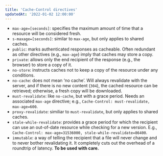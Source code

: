 ```yaml
---
title: 'Cache-Control directives'
updatedAt: '2022-01-02 12:00:00'
---
```


- `max-age=[seconds]`: specifies the maximum amount of time that a resource will be considered fresh.
- `s-maxage=[seconds]`: similar to `max-age`, but only applies to shared caches.
- `public`: marks authenticated responses as cacheable. Often redundant as other directives (e.g., `max-age`) imply that caches may store a copy.
- `private`: allows only the end recipient of the response (e.g., the browser) to store a copy of it.
- `no-store`: instructs caches not to keep a copy of the resource under any conditions.
- `no-cache`: does not mean ‘no cache’. Will always revalidate with the server, and if there is no new content (`304`), the cached resource can be retrieved; otherwise, a fresh copy will be downloaded.
- `must-revalidate`: like `no-cache`, but with a grace period. Needs an associated `max-age` directive; e.g., `Cache-Control: must-revalidate, max-age=600`.
- `proxy-revalidate`: similiar to `must-revalidate`, but only applies to shared caches.
- `stale-while-revalidate`: provides a grace period for which the recipient can use an out-of-date resource while checking for a new version. E.g., `Cache-Control: max-age=31536000, stale-while-revalidate=86400`.
- `immutable`: a way of telling the recipient that a file will never change and to never bother revalidating it. It completely cuts out the overhead of a roundtrip of latency. **To be used with care.**
